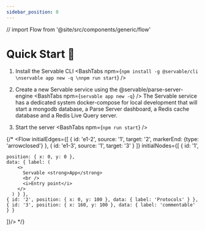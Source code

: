 ```yaml
---
sidebar_position: 0
---
```


// import Flow from '@site/src/components/generic/flow'

# Quick Start 🚀

1. Install the Servable CLI
<BashTabs npm={`npm install -g @servable/cli  \nservable app new -q \nnpm run start`} />

2. Create a new Servable service using the @servable/parse-server-engine
<BashTabs npm={`servable app new -q`} />
The Servable service has a dedicated system docker-compose for local development that will start a mongodb database, a Parse Server dashboard, a Redis cache database and a Redis Live Query server.

2. Start the server
<BashTabs npm={`npm run start`} />

{/* 
<Flow 
initialEdges={[
    { id: 'e1-2', source: '1', 
    target: '2', 
    markerEnd: {type: 'arrowclosed'} },
    { id: 'e1-3', source: '1', target: '3' }
    ]}
initialNodes={[
    { id: '1', 
    
    position: { x: 0, y: 0 }, 
    data: { label: (
        <>
          Servable <strong>App</strong>
          <br />
          <i>Entry point</i>
        </>
      ) } },
    { id: '2', position: { x: 0, y: 100 }, data: { label: 'Protocols' } },
    { id: '3', position: { x: 160, y: 100 }, data: { label: 'commentable' } }
]}/> */}